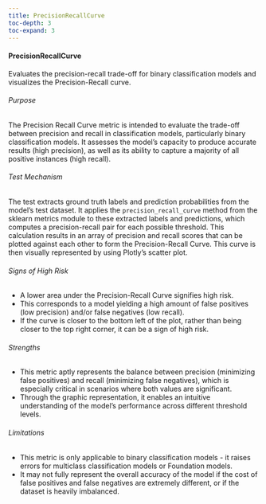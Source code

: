 ```yaml
---
title: PrecisionRecallCurve
toc-depth: 3
toc-expand: 3
---
```







 
#### PrecisionRecallCurve

Evaluates the precision-recall trade-off for binary classification models and visualizes the Precision-Recall curve.

###### Purpose

The Precision Recall Curve metric is intended to evaluate the trade-off between precision and recall in
classification models, particularly binary classification models. It assesses the model's capacity to produce
accurate results (high precision), as well as its ability to capture a majority of all positive instances (high
recall).

###### Test Mechanism

The test extracts ground truth labels and prediction probabilities from the model's test dataset. It applies the
`precision_recall_curve` method from the sklearn metrics module to these extracted labels and predictions, which
computes a precision-recall pair for each possible threshold. This calculation results in an array of precision and
recall scores that can be plotted against each other to form the Precision-Recall Curve. This curve is then
visually represented by using Plotly's scatter plot.

###### Signs of High Risk

- A lower area under the Precision-Recall Curve signifies high risk.
- This corresponds to a model yielding a high amount of false positives (low precision) and/or false negatives (low
recall).
- If the curve is closer to the bottom left of the plot, rather than being closer to the top right corner, it can
be a sign of high risk.

###### Strengths

- This metric aptly represents the balance between precision (minimizing false positives) and recall (minimizing
false negatives), which is especially critical in scenarios where both values are significant.
- Through the graphic representation, it enables an intuitive understanding of the model's performance across
different threshold levels.

###### Limitations

- This metric is only applicable to binary classification models - it raises errors for multiclass classification
models or Foundation models.
- It may not fully represent the overall accuracy of the model if the cost of false positives and false negatives
are extremely different, or if the dataset is heavily imbalanced.




 